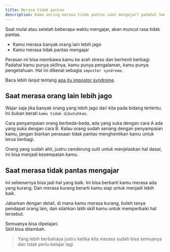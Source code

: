 ```yaml
---
title: Merasa tidak pantas
description: Kamu sering merasa tidak pantas saat mengajar? padahal kamu punya skillnya? ini wajar, sering disebut sebagai impostor syndrome
---
```


Saat mulai atau setelah beberapa waktu mengajar, akan muncul rasa tidak pantas.

- Kamu merasa banyak orang lain lebih jago
- Kamu merasa tidak pantas mengajar

Perasan ini bisa membawa kamu ke arah stress dan berhenti berbagi. Padahal kamu punya skillnya, kamu punya pengalaman, kamu punya pengetahuan. Hal ini dikenal sebagia `impostor syndrome`.

Baca lebih lanjut tentang [apa itu impostor syndrome](https://hilman.space/impostor-syndrome/).

## Saat merasa orang lain lebih jago

Wajar saja jika banyak orang yang lebih jago dari kita pada bidang tertentu. Ini bukan berati `kamu tidak dibutuhkan`. 

Cara penyampaian orang berbeda-beda, ada yang suka dengan cara A ada yang suka dengan cara B. Kalau orang sudah senang dengan penyampaian kamu, jangan biarkan perasaan tidak pantas menghentikan kamu untuk terus berbagi.

Orang yang sudah ahli, justru cenderung sulit untuk menjelaskan hal dasar, ini bisa menjadi kesempatan kamu.

## Saat merasa tidak pantas mengajar
Ini sebenarnya bisa jadi hal yang baik. Ini bisa berbarti kamu merasa ada yang kurang. 
Dan merasa kurang berarti kamu siap untuk menjadi lebih baik.

Jabarkan dengan detail, di mana kamu merasa kurang, boleh tanya pendapat orang lain, dan silahkan latih skill kamu untuk memperbaiki hal tersebut.

Semuanya bisa dipelajari.  
Skill bisa ditambah.  

> Yang lebih berbahaya justru ketika kita merasa sudah bisa semuanya dan tidak perlu belajar lagi.